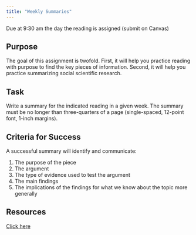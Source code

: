 ```yaml
---
title: "Weekly Summaries"
---
```


:::{.callout-important}
Due at 9:30 am the day the reading is assigned (submit on Canvas)
:::

## Purpose

The goal of this assignment is twofold. First, it will help you practice reading with purpose to find the key pieces of information. Second, it will help you practice summarizing social scientific research.


## Task

Write a summary for the indicated reading in a given week. The summary must be no longer than three-quarters of a page (single-spaced, 12-point font, 1-inch margins).


## Criteria for Success

A successful summary will identify and communicate:

1. The purpose of the piece
2. The argument
3. The type of evidence used to test the argument
4. The main findings
5. The implications of the findings for what we know about the topic more generally


## Resources

[Click here](../resource/summaries.html)


